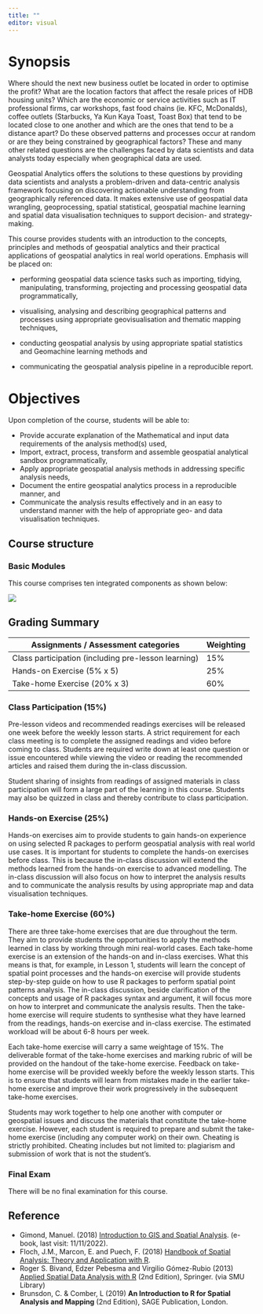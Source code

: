 ```yaml
---
title: ""
editor: visual
---
```


# Synopsis

Where should the next new business outlet be located in order to optimise the profit? What are the location factors that affect the resale prices of HDB housing units? Which are the economic or service activities such as IT professional firms, car workshops, fast food chains (ie. KFC, McDonalds), coffee outlets (Starbucks, Ya Kun Kaya Toast, Toast Box) that tend to be located close to one another and which are the ones that tend to be a distance apart? Do these observed patterns and processes occur at random or are they being constrained by geographical factors? These and many other related questions are the challenges faced by data scientists and data analysts today especially when geographical data are used.

Geospatial Analytics offers the solutions to these questions by providing data scientists and analysts a problem-driven and data-centric analysis framework focusing on discovering actionable understanding from geographically referenced data. It makes extensive use of geospatial data wrangling, geoprocessing, spatial statistical, geospatial machine learning and spatial data visualisation techniques to support decision- and strategy-making.

This course provides students with an introduction to the concepts, principles and methods of geospatial analytics and their practical applications of geospatial analytics in real world operations. Emphasis will be placed on:

-   performing geospatial data science tasks such as importing, tidying, manipulating, transforming, projecting and processing geospatial data programmatically,

-   visualising, analysing and describing geographical patterns and processes using appropriate geovisualisation and thematic mapping techniques,

-   conducting geospatial analysis by using appropriate spatial statistics and Geomachine learning methods and

-   communicating the geospatial analysis pipeline in a reproducible report.

# Objectives

Upon completion of the course, students will be able to:

-   Provide accurate explanation of the Mathematical and input data requirements of the analysis method(s) used,
-   Import, extract, process, transform and assemble geospatial analytical sandbox programmatically,
-   Apply appropriate geospatial analysis methods in addressing specific analysis needs,
-   Document the entire geospatial analytics process in a reproducible manner, and
-   Communicate the analysis results effectively and in an easy to understand manner with the help of appropriate geo- and data visualisation techniques.

## Course structure

### Basic Modules

This course comprises ten integrated components as shown below:

![](img/image1.jpg)

## Grading Summary

| Assignments / Assessment categories                 | Weighting |
|-----------------------------------------------------|-----------|
| Class participation (including pre-lesson learning) | 15%       |
| Hands-on Exercise (5% x 5)                          | 25%       |
| Take-home Exercise (20% x 3)                        | 60%       |

### Class Participation (15%)

Pre-lesson videos and recommended readings exercises will be released one week before the weekly lesson starts. A strict requirement for each class meeting is to complete the assigned readings and video before coming to class. Students are required write down at least one question or issue encountered while viewing the video or reading the recommended articles and raised them during the in-class discussion.

Student sharing of insights from readings of assigned materials in class participation will form a large part of the learning in this course. Students may also be quizzed in class and thereby contribute to class participation.

### Hands-on Exercise (25%)

Hands-on exercises aim to provide students to gain hands-on experience on using selected R packages to perform geospatial analysis with real world use cases. It is important for students to complete the hands-on exercises before class. This is because the in-class discussion will extend the methods learned from the hands-on exercise to advanced modelling. The in-class discussion will also focus on how to interpret the analysis results and to communicate the analysis results by using appropriate map and data visualisation techniques.

### Take-home Exercise (60%)

There are three take-home exercises that are due throughout the term. They aim to provide students the opportunities to apply the methods learned in class by working through mini real-world cases. Each take-home exercise is an extension of the hands-on and in-class exercises. What this means is that, for example, in Lesson 1, students will learn the concept of spatial point processes and the hands-on exercise will provide students step-by-step guide on how to use R packages to perform spatial point patterns analysis. The in-class discussion, beside clarification of the concepts and usage of R packages syntax and argument, it will focus more on how to interpret and communicate the analysis results. Then the take-home exercise will require students to synthesise what they have learned from the readings, hands-on exercise and in-class exercise. The estimated workload will be about 6-8 hours per week.

Each take-home exercise will carry a same weightage of 15%. The deliverable format of the take-home exercises and marking rubric of will be provided on the handout of the take-home exercise. Feedback on take-home exercise will be provided weekly before the weekly lesson starts. This is to ensure that students will learn from mistakes made in the earlier take-home exercise and improve their work progressively in the subsequent take-home exercises.

Students may work together to help one another with computer or geospatial issues and discuss the materials that constitute the take-home exercise. However, each student is required to prepare and submit the take-home exercise (including any computer work) on their own. Cheating is strictly prohibited. Cheating includes but not limited to: plagiarism and submission of work that is not the student's.

### Final Exam

There will be no final examination for this course.

## Reference

-   Gimond, Manuel. (2018) [Introduction to GIS and Spatial Analysis](https://mgimond.github.io/Spatial/). (e-book, last visit: 11/11/2022).
-   Floch, J.M., Marcon, E. and Puech, F. (2018) [Handbook of Spatial Analysis: Theory and Application with R](https://www.insee.fr/en/information/3635545).
-   Roger S. Bivand, Edzer Pebesma and Virgilio Gómez-Rubio (2013) [Applied Spatial Data Analysis with R](https://link-springer-com.libproxy.smu.edu.sg/book/10.1007/978-1-4614-7618-4) (2nd Edition), Springer. (via SMU Library)\
-   Brunsdon, C. & Comber, L (2019) **An Introduction to R for Spatial Analysis and Mapping** (2nd Edition), SAGE Publication, London.
